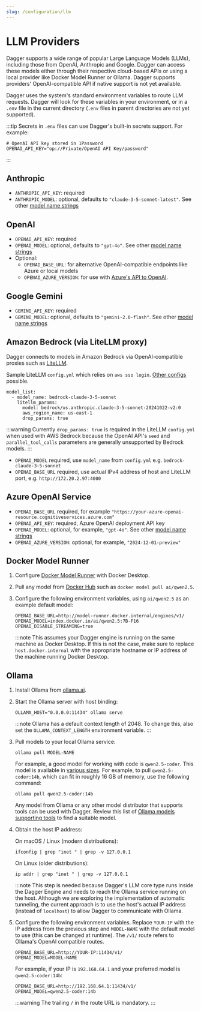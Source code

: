 ```yaml
---
slug: /configuration/llm
---
```



# LLM Providers

Dagger supports a wide range of popular Large Language Models (LLMs), including those from OpenAI, Anthropic and Google. Dagger can access these models either through their respective cloud-based APIs or using a local provider like Docker Model Runner or Ollama. Dagger supports providers' OpenAI-compatible API if native support is not yet available.

Dagger uses the system's standard environment variables to route LLM requests. Dagger will look for these variables in your environment, or in a `.env` file in the current directory (`.env` files in parent directories are not yet supported).

:::tip
Secrets in `.env` files can use Dagger's built-in secrets support. For example:

```shell
# OpenAI API key stored in 1Password
OPENAI_API_KEY="op://Private/OpenAI API Key/password"
```
:::

## Anthropic

- `ANTHROPIC_API_KEY`: required
- `ANTHROPIC_MODEL`: optional, defaults to `"claude-3-5-sonnet-latest"`. See other [model name strings](https://docs.anthropic.com/en/docs/about-claude/models/all-models)

## OpenAI

- `OPENAI_API_KEY`: required
- `OPENAI_MODEL`: optional, defaults to `"gpt-4o"`. See other [model name strings](https://platform.openai.com/docs/models)
- Optional:
  - `OPENAI_BASE_URL`: for alternative OpenAI-compatible endpoints like Azure or local models
  - `OPENAI_AZURE_VERSION`: for use with [Azure's API to OpenAI](https://learn.microsoft.com/en-us/azure/ai-services/openai/overview).

## Google Gemini

- `GEMINI_API_KEY`: required
- `GEMINI_MODEL`: optional, defaults to `"gemini-2.0-flash"`. See other [model name strings](https://ai.google.dev/gemini-api/docs/models/gemini)

## Amazon Bedrock (via LiteLLM proxy)

Dagger connects to models in Amazon Bedrock via OpenAI-compatible proxies such as [LiteLLM](https://www.litellm.ai/).

Sample LiteLLM `config.yml` which relies on `aws sso login`. [Other configs](https://docs.litellm.ai/docs/providers/bedrock#litellm-proxy-usage) possible.
```
model_list:
  - model_name: bedrock-claude-3-5-sonnet
    litellm_params:
      model: bedrock/us.anthropic.claude-3-5-sonnet-20241022-v2:0
      aws_region_name: us-east-1
      drop_params: true
```

:::warning
Currently `drop_params: true` is required in the LiteLLM `config.yml` when used with AWS Bedrock because the OpenAI API's `seed` and `parallel_tool_calls` parameters are generally unsupported by Bedrock models.
:::

- `OPENAI_MODEL` required, use `model_name` from `config.yml` e.g. `bedrock-claude-3-5-sonnet`
- `OPENAI_BASE_URL` required, use actual IPv4 address of host and LiteLLM port, e.g. `http://172.20.2.97:4000`

## Azure OpenAI Service

- `OPENAI_BASE_URL` required, for example `"https://your-azure-openai-resource.cognitiveservices.azure.com"`
- `OPENAI_API_KEY`: required, Azure OpenAI deployment API key
- `OPENAI_MODEL`: optional, for example, `"gpt-4o"`. See other [model name strings](https://learn.microsoft.com/en-us/azure/ai-services/openai/concepts/models)
- `OPENAI_AZURE_VERSION`: optional, for example, `"2024-12-01-preview"`

## Docker Model Runner

1. Configure [Docker Model Runner](https://docs.docker.com/desktop/features/model-runner/) with Docker Desktop.
2. Pull any model from [Docker Hub](https://hub.docker.com/u/ai) such as `docker model pull ai/qwen2.5`.
3. Configure the following environment variables, using `ai/qwen2.5` as an example default model:

    ```shell
    OPENAI_BASE_URL=http://model-runner.docker.internal/engines/v1/
    OPENAI_MODEL=index.docker.io/ai/qwen2.5:7B-F16
    OPENAI_DISABLE_STREAMING=true
    ```

    :::note
    This assumes your Dagger engine is running on the same machine as Docker Desktop. If this is not the case, make sure to replace `host.docker.internal` with the appropriate hostname or IP address of the machine running Docker Desktop.

## Ollama

1. Install Ollama from [ollama.ai](https://ollama.ai).

1. Start the Ollama server with host binding:

    ```shell
    OLLAMA_HOST="0.0.0.0:11434" ollama serve
    ```

    :::note
    Ollama has a default context length of 2048. To change this, also set the `OLLAMA_CONTEXT_LENGTH` environment variable.
    :::

1. Pull models to your local Ollama service:

      ```shell
      ollama pull MODEL-NAME
      ```

    For example, a good model for working with code is `qwen2.5-coder`. This model is available in [various sizes](https://ollama.com/library/qwen2.5-coder). For example, to pull `qwen2.5-coder:14b`, which can fit in roughly 16 GB of memory, use the following command:

      ```shell
      ollama pull qwen2.5-coder:14b
      ```

    Any model from Ollama or any other model distributor that supports tools can be used with Dagger. Review this list of [Ollama models supporting tools](https://ollama.com/search?c=tools) to find a suitable model.

1. Obtain the host IP address:

    On macOS / Linux (modern distributions):

    ```shell
    ifconfig | grep "inet " | grep -v 127.0.0.1
    ```

    On Linux (older distributions):

    ```shell
    ip addr | grep "inet " | grep -v 127.0.0.1
    ```

    :::note
    This step is needed because Dagger's LLM core type runs inside the Dagger Engine and needs to reach the Ollama service running on the host. Although we are exploring the implementation of automatic tunneling, the current approach is to use the host's actual IP address (instead of `localhost`) to allow Dagger to communicate with Ollama.

1. Configure the following environment variables. Replace `YOUR-IP` with the IP address from the previous step and `MODEL-NAME` with the default model to use (this can be changed at runtime). The `/v1/` route refers to Ollama's OpenAI compatible routes.

    ```plaintext
    OPENAI_BASE_URL=http://YOUR-IP:11434/v1/
    OPENAI_MODEL=MODEL-NAME
    ```

    For example, if your IP is `192.168.64.1` and your preferred model is `qwen2.5-coder:14b`:

    ```shell
    OPENAI_BASE_URL=http://192.168.64.1:11434/v1/
    OPENAI_MODEL=qwen2.5-coder:14b
    ```

    :::warning
    The trailing `/` in the route URL is mandatory.
    :::
